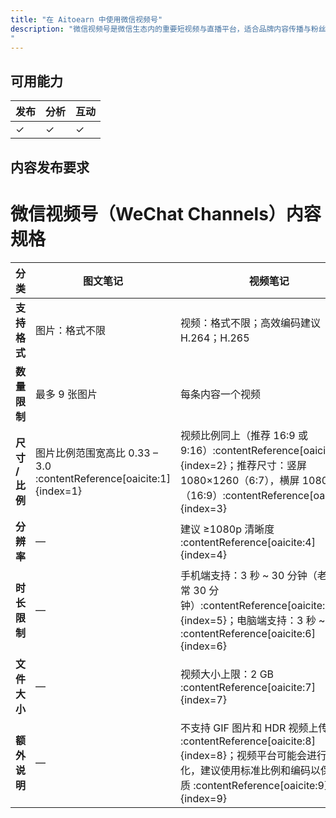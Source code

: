 ```yaml
---
title: "在 Aitoearn 中使用微信视频号"
description: "微信视频号是微信生态内的重要短视频与直播平台，适合品牌内容传播与粉丝运营。通过 Aitoearn，您可以高效完成内容创作、排期发布与数据分析。
"
---
```


<UpdatedAt />

## 可用能力
| **发布** | **分析** | **互动** |
| ------------ | ------------ | -------- |
| ✓       | ✓       |     ✓     |

## 内容发布要求

# 微信视频号（WeChat Channels）内容规格

| 分类         | 图文笔记                             | 视频笔记                                                                                         |
|--------------|--------------------------------------|--------------------------------------------------------------------------------------------------|
| **支持格式**   | 图片：格式不限                         | 视频：格式不限；高效编码建议 H.264；H.265  |
| **数量限制**   | 最多 9 张图片                         | 每条内容一个视频                                                                                  |
| **尺寸 / 比例** | 图片比例范围宽高比 0.33 – 3.0 :contentReference[oaicite:1]{index=1} | 视频比例同上（推荐 16:9 或 9:16）:contentReference[oaicite:2]{index=2}；推荐尺寸：竖屏 1080×1260（6:7），横屏 1080×608（16:9）:contentReference[oaicite:3]{index=3} |
| **分辨率**     | —                                  | 建议 ≥1080p 清晰度 :contentReference[oaicite:4]{index=4}                                                   |
| **时长限制**   | —                                  | 手机端支持：3 秒 ~ 30 分钟（老设备通常 30 分钟）:contentReference[oaicite:5]{index=5}；电脑端支持：3 秒 ~ 2 小时 :contentReference[oaicite:6]{index=6} |
| **文件大小**   | —                                  | 视频大小上限：2 GB :contentReference[oaicite:7]{index=7}                                       |
| **额外说明**   | —                                  | 不支持 GIF 图片和 HDR 视频上传 :contentReference[oaicite:8]{index=8}；视频平台可能会进行压缩优化，建议使用标准比例和编码以保持画质 :contentReference[oaicite:9]{index=9} |
